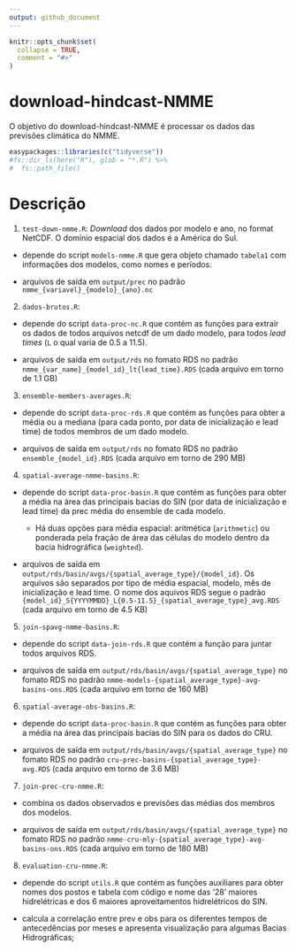 ```yaml
---
output: github_document
---
```


<!-- README.md is generated from README.Rmd. Please edit that file -->

```r
knitr::opts_chunk$set(
  collapse = TRUE,
  comment = "#>"
)
```

# download-hindcast-NMME

<!-- badges: start -->
<!-- badges: end -->

O objetivo do download-hindcast-NMME é processar os dados das previsões climática do NMME. 



```r
easypackages::libraries(c("tidyverse"))
#fs::dir_ls(here("R"), glob = "*.R") %>%
#  fs::path_file()
```

# Descrição

1. `test-down-nmme.R`: *Download* dos dados por modelo e ano, no format NetCDF. O domínio espacial dos dados é a América do Sul.

  - depende do script `models-nmme.R` que gera objeto chamado `tabela1` com informações dos modelos, como nomes e períodos.
  
  - arquivos de saída em `output/prec` no padrão `nmme_{variavel}_{modelo}_{ano}.nc`



2. `dados-brutos.R`: 

  - depende do script `data-proc-nc.R` que contém as funções para extrair os dados de todos arquivos netcdf de um dado modelo, para todos *lead times* (`L` o qual varia de 0.5 a 11.5). 
  
  - arquivos de saída em `output/rds` no fomato RDS no padrão `nmme_{var_name}_{model_id}_lt{lead_time}.RDS` (cada arquivo em torno de 1.1 GB)





3. `ensemble-members-averages.R`:


  - depende do script `data-proc-rds.R` que contém as funções para obter a média 
  ou a mediana (para cada ponto, por data de inicialização e lead time) de todos 
  membros de um dado modelo.
  
  - arquivos de saída em `output/rds` no fomato RDS no padrão `ensemble_{model_id}.RDS` (cada arquivo em torno de 290 MB)

  

 
  
4. `spatial-average-nmme-basins.R`:

  - depende do script `data-proc-basin.R` que contém as funções para obter a média 
  na área das principais bacias do SIN (por data de inicialização e lead time) da prec média do ensemble de cada modelo. 
  
    - Há duas opções para média espacial: aritmética (`arithmetic`) ou ponderada pela fração de área das células do modelo dentro da bacia hidrográfica (`weighted`).
  
  - arquivos de saída em `output/rds/basin/avgs/{spatial_average_type}/{model_id}`. Os arquivos são separados por tipo de média espacial, modelo, mês de inicialização e lead time. O nome dos aquivos RDS segue o padrão `{model_id}_S{YYYYMMDD}_L{0.5-11.5}_{spatial_average_type}_avg.RDS` (cada arquivo em torno de 4.5 KB)


  
5. `join-spavg-nmme-basins.R`:


  - depende do script `data-join-rds.R` que contém a função para juntar todos arquivos RDS.
  
  - arquivos de saída em `output/rds/basin/avgs/{spatial_average_type}` no fomato RDS no padrão `nmme-models-{spatial_average_type}-avg-basins-ons.RDS` (cada arquivo em torno de 160 MB)




6. `spatial-average-obs-basins.R`:

  - depende do script `data-proc-basin.R` que contém as funções para obter a média 
  na área das principais bacias do SIN para os dados do CRU. 
  
  - arquivos de saída em `output/rds/basin/avgs/{spatial_average_type}` no fomato RDS no padrão `cru-prec-basins-{spatial_average_type}-avg.RDS` (cada arquivo em torno de 3.6 MB)


7. `join-prec-cru-nmme.R`:

  - combina os dados observados e previsões das médias dos membros dos modelos. 
  
  - arquivos de saída em `output/rds/basin/avgs/{spatial_average_type}` no fomato RDS no padrão `nmme-cru-mly-{spatial_average_type}-avg-basins-ons.RDS` (cada arquivo em torno de 180 MB)
  

8. `evaluation-cru-nmme.R`:

  - depende do script `utils.R` que contém as funções auxiliares para obter nomes dos postos e tabela com código e nome das '28' maiores hidrelétricas e dos 6 maiores aproveitamentos hidrelétricos do SIN. 
  
  
  - calcula a correlação entre prev e obs para os diferentes tempos de antecedências por meses e apresenta visualização para algumas Bacias Hidrográficas;
  

  